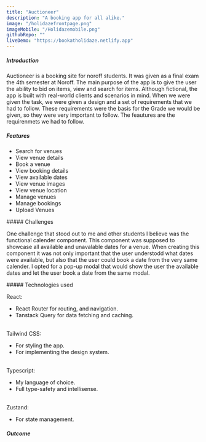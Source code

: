 ```yaml
---
title: "Auctioneer"
description: "A booking app for all alike."
image: "/holidazefrontpage.png"
imageMobile: "/Holidazemobile.png"
githubRepo: ""
liveDemo: "https://bookatholidaze.netlify.app"
---
```



<Introduction
  name="Auctioneer"
  description="A local auction site for students and teachers."
/>

<Summary />

##### Introduction

Auctioneer is a booking site for noroff students. It was given as a final exam the 4th semester at Noroff.
The main purpose of the app is to give the user the ability to bid on items, view and search for items.
Although fictional, the app is built with real-world clients and scenarios in mind.
When we were given the task, we were given a design and a set of requirements that we had to follow.
These requirements were the basis for the Grade we would be given, so they were very important to follow.
The feautures are the requirenmets we had to follow.

<section class="my-6">

##### Features

- Search for venues
- View venue details
- Book a venue
- View booking details
- View available dates
- View venue images
- View venue location
- Manage venues
- Manage bookings
- Upload Venues

</section>

<section class="my-6">
##### Challenges

One challenge that stood out to me and other students I believe was the functional calender component.
This component was supposed to showcase all available and unavalable dates for a venue.
When creating this component it was not only important that the user understodd what dates were available, but also that the user could book a date from the very same calender.
I opted for a pop-up modal that would show the user the available dates and let the user book a date from the same modal.

</section>

<section class="my-6">
##### Technologies used

React:

- React Router for routing, and navigation.
- Tanstack Query for data fetching and caching.

<br />
Tailwind CSS:

- For styling the app.
- For implementing the design system.

<br />
Typescript:

- My language of choice.
- Full type-safety and intellisense.

<br />
Zustand:

- For state management.

</section>

<section class="my-6">

##### Outcome

<Images desk1="/holidazefrontpage.png" desk2="/holidazeexplore.png" mobile="/Holidazemobile.png" />
</section>
